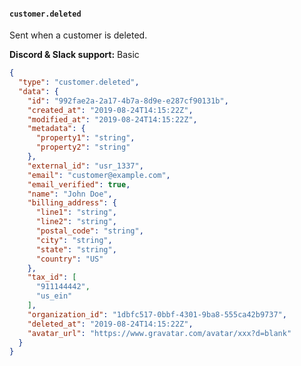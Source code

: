 #### `customer.deleted`

Sent when a customer is deleted.

**Discord & Slack support:** Basic

```json Payload Sample [expandable]
{
  "type": "customer.deleted",
  "data": {
    "id": "992fae2a-2a17-4b7a-8d9e-e287cf90131b",
    "created_at": "2019-08-24T14:15:22Z",
    "modified_at": "2019-08-24T14:15:22Z",
    "metadata": {
      "property1": "string",
      "property2": "string"
    },
    "external_id": "usr_1337",
    "email": "customer@example.com",
    "email_verified": true,
    "name": "John Doe",
    "billing_address": {
      "line1": "string",
      "line2": "string",
      "postal_code": "string",
      "city": "string",
      "state": "string",
      "country": "US"
    },
    "tax_id": [
      "911144442",
      "us_ein"
    ],
    "organization_id": "1dbfc517-0bbf-4301-9ba8-555ca42b9737",
    "deleted_at": "2019-08-24T14:15:22Z",
    "avatar_url": "https://www.gravatar.com/avatar/xxx?d=blank"
  }
}
```
